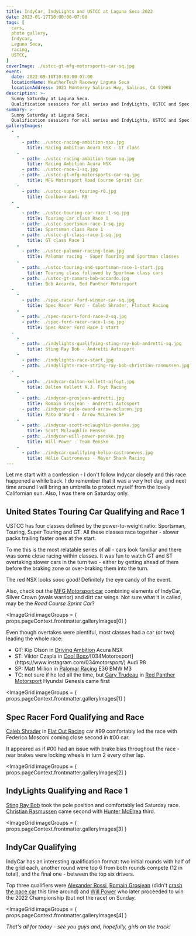 ```yaml
---
title: IndyCar, IndyLights and USTCC at Laguna Seca 2022
date: 2023-01-17T10:00:00-07:00
tags: [
  cars,
  photo gallery,
  Indycar,
  Laguna Seca,
  racing,
  USTCC,
]
coverImage: ./ustcc-gt-mfg-motorsports-car-sq.jpg
event:
  date: 2022-09-10T10:00:00-07:00
  locationName: WeatherTech Raceway Laguna Seca
  locationAddress: 1021 Monterey Salinas Hwy, Salinas, CA 93908
description: >-
  Sunny Saturday at Laguna Seca.
  Qualification sessions for all series and IndyLights, USTCC and Spec Racer Ford first races.
summary: >-
  Sunny Saturday at Laguna Seca.
  Qualification sessions for all series and IndyLights, USTCC and Spec Racer Ford first races.
galleryImages:
  -
    -
      - path: ./ustcc-racing-ambition-nsx.jpg
        title: Racing Ambition Acura NSX - GT class
    -
      - path: ./ustcc-racing-ambition-team-sq.jpg
        title: Racing Ambition Acura NSX
      - path: ./ustcc-race-1-sq.jpg
      - path: ./ustcc-gt-mfg-motorsports-car-sq.jpg
        title: MFG Motorsport Road Course Sprint Car
    -
      - path: ./ustcc-super-touring-r8.jpg
        title: Coolboxx Audi R8
  -
    -
      - path: ./ustcc-touring-car-race-1-sq.jpg
        title: Touring Car class Race 1
      - path: ./ustcc-sportsman-race-1-sq.jpg
        title: Sportsman class Race 1
      - path: ./ustcc-gt-class-race-1-sq.jpg
        title: GT class Race 1
    -
      - path: ./ustcc-palomar-racing-team.jpg
        title: Palomar racing - Super Touring and Sportman classes
    -
      - path: ./ustcc-touring-and-sportsman-race-1-start.jpg
        title: Touring class followed by Sportman class cars
      - path: ./ustcc-gt-camaro-bob-accardo.jpg
        title: Bob Accardo, Red Panther Motorsport
  -
    -
      - path: ./spec-racer-ford-winner-car-sq.jpg
        title: Spec Racer Ford - Caleb Shrader, Flatout Racing
    -
      - path: ./spec-racers-ford-race-2-sq.jpg
      - path: ./spec-ford-racer-race-1-sq.jpg
        title: Spec Racer Ford Race 1 start
  -
    -
      - path: ./indylights-qualifying-sting-ray-bob-andretti-sq.jpg
        title: Sting Ray Bob - Andretti Autosport
    -
      - path: ./indylights-race-start.jpg
      - path: ./indylights-race-string-ray-bob-christian-rasmussen.jpg
  -
    -
      - path: ./indycar-dalton-kellett-ajfoyt.jpg
        title: Dalton Kellett A.J. Foyt Racing
    -
      - path: ./indycar-grosjean-andretti.jpg
        title: Romain Grosjean - Andretti Autosport
      - path: ./indycar-pato-oward-arrow-mclaren.jpg
        title: Pato O'Ward - Arrow McLaren SP
    -
      - path: ./indycar-scott-mclaughlin-penske.jpg
        title: Scott Mclaughlin Penske
      - path: ./indycar-will-power-penske.jpg
        title: Will Power - Team Penske
    -
      - path: ./indycar-qualifying-helio-castroneves.jpg
        title: Hélio Castroneves - Meyer Shank Racing
---
```


Let me start with a confession - I don't follow Indycar closely and this race happened a
while back.
I do remember that it was a very hot day, and next time around I will bring an umbrella to
protect myself from the lovely Californian sun.
Also, I was there on Saturday only.

## United States Touring Car Qualifying and Race 1

USTCC has four classes defined by the power-to-weight ratio: Sportsman, Touring, Super Touring
and GT.
All these classes race together - slower packs trailing faster ones at the start.

To me this is the most relatable series of all - cars look familiar and there was some
close racing within classes.
It was fun to watch GT and ST overtaking slower cars in the turn two - either by getting ahead
of them before the braking zone or over-braking them into the turn.

The red NSX looks sooo good! Definitely the eye candy of the event.

Also, check out the [MFG Motorsport car](https://www.mfgmotorsports.com/garage)
combining elements of IndyCar, Silver Crown (ovals warrior) and dirt car wings.
Not sure what it is called, may be the _Road Course Sprint Car_?

<ImageGrid
  imageGroups = { props.pageContext.frontmatter.galleryImages[0] }
></ImageGrid>

Even though overtakes were plentiful, most classes had a car (or two) leading the whole race:
- GT: Kip Olson in [Driving Ambition](https://www.instagram.com/driving_ambition_motorsports) Acura NSX
- ST: Viktor Czapla in
  [Cool Boxx](https://www.instagram.com/_coolboxx_)/[034Motorosport](https://www.instagram.com/034motorsport/) Audi R8
- SP: Matt Million in [Palomar Racing](https://www.instagram.com/palomar_racing) E36 BMW M3
- TC: not sure if he led all the time, but [Gary Trudeau](https://www.instagram.com/gary.trudeau/) in
  [Red Panther Motorsport](https://www.instagram.com/redpanthermotorsport/) Hyundai Genesis came first

<ImageGrid
  imageGroups = { props.pageContext.frontmatter.galleryImages[1] }
></ImageGrid>

## Spec Racer Ford Qualifying and Race

[Caleb Shrader](https://www.instagram.com/caleb_shrader_racing/) in
[Flat Out Racing](https://www.instagram.com/flatoutracingltd/) car #99 comfortably led the
race with Federico Mosconi coming close second in #00 car.

It appeared as if #00 had an issue with brake bias throughout the race - rear brakes were
locking wheels in turn 2 every other lap.

<ImageGrid
  imageGroups = { props.pageContext.frontmatter.galleryImages[2] }
></ImageGrid>

## IndyLights Qualifying and Race 1

[Sting Ray Bob](https://www.instagram.com/stingrayrobb/) took the pole position and
comfortably led Saturday race.
[Christian Rasmussen](https://www.instagram.com/christian_rasmussen_/) came second with
[Hunter McElrea](https://www.instagram.com/huntermcelrea/) third.

<ImageGrid
  imageGroups = { props.pageContext.frontmatter.galleryImages[3] }
></ImageGrid>

## IndyCar Qualifying

IndyCar has an interesting qualification format: two initial rounds with half of the grid each,
another round were top 6 from both rounds compete (12 in total), and the final one -
between the top six drivers.

Top three qualifiers were [Alexander Rossi](https://www.instagram.com/alexanderrossi/),
[Romain Grosjean](https://www.instagram.com/grosjeanromain/)
(didn't [crash the pace car](https://www.youtube.com/watch?v=4sl91aOlhAo) this time around) and
[Will Power](https://www.instagram.com/12willpower/) who later proceeded to win the
2022 Championship (but not the race) on Sunday.

<ImageGrid
  imageGroups = { props.pageContext.frontmatter.galleryImages[4] }
></ImageGrid>

_That's all for today - see you guys and, hopefully, girls on the track!_
